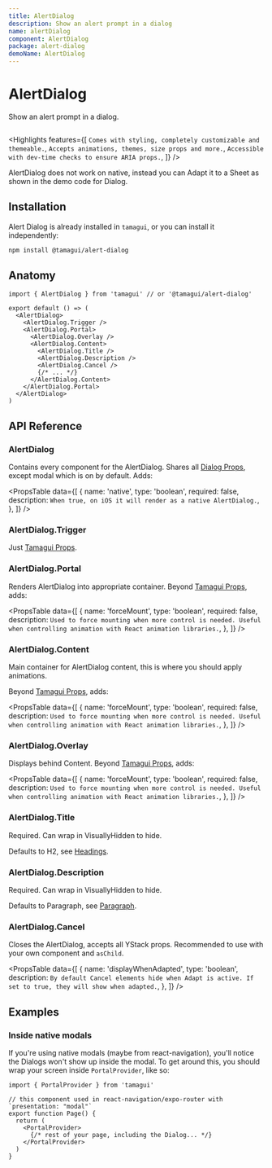```yaml
---
title: AlertDialog
description: Show an alert prompt in a dialog
name: alertDialog
component: AlertDialog
package: alert-dialog
demoName: AlertDialog
---
```


# AlertDialog

<Description>Show an alert prompt in a dialog.</Description>

<HeroContainer showAnimationDriverControl>
  <AlertDialogDemo />
</HeroContainer>

```tsx hero template=AlertDialog

```

<Highlights
  features={[
    `Comes with styling, completely customizable and themeable.`,
    `Accepts animations, themes, size props and more.`,
    `Accessible with dev-time checks to ensure ARIA props.`,
  ]}
/>

<Notice>
  AlertDialog does not work on native, instead you can Adapt it to a Sheet as shown in the demo code for Dialog.
</Notice>

## Installation

Alert Dialog is already installed in `tamagui`, or you can install it independently:

```bash
npm install @tamagui/alert-dialog
```

## Anatomy

```tsx
import { AlertDialog } from 'tamagui' // or '@tamagui/alert-dialog'

export default () => (
  <AlertDialog>
    <AlertDialog.Trigger />
    <AlertDialog.Portal>
      <AlertDialog.Overlay />
      <AlertDialog.Content>
        <AlertDialog.Title />
        <AlertDialog.Description />
        <AlertDialog.Cancel />
        {/* ... */}
      </AlertDialog.Content>
    </AlertDialog.Portal>
  </AlertDialog>
)
```

## API Reference

### AlertDialog

Contains every component for the AlertDialog. Shares all [Dialog Props](/docs/components/dialog#api), except modal which is on by default. Adds:

<PropsTable
  data={[
    {
      name: 'native',
      type: 'boolean',
      required: false,
      description: `When true, on iOS it will render as a native AlertDialog.`,
    },
  ]}
/>

### AlertDialog.Trigger

Just [Tamagui Props](/docs/intro/props).

### AlertDialog.Portal

Renders AlertDialog into appropriate container. Beyond [Tamagui Props](/docs/intro/props), adds:

<PropsTable
  data={[
    {
      name: 'forceMount',
      type: 'boolean',
      required: false,
      description: `Used to force mounting when more control is needed. Useful when controlling animation with React animation libraries.`,
    },
  ]}
/>

### AlertDialog.Content

Main container for AlertDialog content, this is where you should apply animations.

Beyond [Tamagui Props](/docs/intro/props), adds:

<PropsTable
  data={[
    {
      name: 'forceMount',
      type: 'boolean',
      required: false,
      description: `Used to force mounting when more control is needed. Useful when controlling animation with React animation libraries.`,
    },
  ]}
/>

### AlertDialog.Overlay

Displays behind Content. Beyond [Tamagui Props](/docs/intro/props), adds:

<PropsTable
  data={[
    {
      name: 'forceMount',
      type: 'boolean',
      required: false,
      description: `Used to force mounting when more control is needed. Useful when controlling animation with React animation libraries.`,
    },
  ]}
/>

### AlertDialog.Title

Required. Can wrap in VisuallyHidden to hide.

Defaults to H2, see [Headings](/docs/components/headings).

### AlertDialog.Description

Required. Can wrap in VisuallyHidden to hide.

Defaults to Paragraph, see [Paragraph](/docs/components/text).

### AlertDialog.Cancel

Closes the AlertDialog, accepts all YStack props. Recommended to use with your own component and `asChild`.

<PropsTable
  data={[
    {
      name: 'displayWhenAdapted',
      type: 'boolean',
      description: `By default Cancel elements hide when Adapt is active. If set to true, they will show when adapted.`,
    },
  ]}
/>

## Examples

### Inside native modals

If you're using native modals (maybe from react-navigation), you'll notice the Dialogs won't show up inside the modal. To get around this, you should wrap your screen inside `PortalProvider`, like so:

```tsx
import { PortalProvider } from 'tamagui'

// this component used in react-navigation/expo-router with `presentation: "modal"`
export function Page() {
  return (
    <PortalProvider>
      {/* rest of your page, including the Dialog... */}
    </PortalProvider>
  )
}
```

